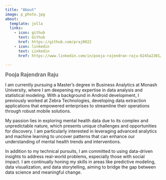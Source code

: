 ```yaml
---
title: "About"
image: p_photo.jpg
about:
  template: jolla
  links:
    - icon: github
      text: Github
      href: https://github.com/praj0022
    - icon: linkedin
      text: Linkedin
      href: https://www.linkedin.com/in/pooja-rajendran-raju-6245a2301/
   
---
```


**<span style="font-size: 1.2em; color: #666;">Pooja Rajendran Raju</span>**


I am currently pursuing a Master’s degree in Business Analytics at Monash University, where I am deepening my expertise in data analysis and statistical modeling. With a background in Android development, I previously worked at Zebra Technologies, developing data extraction applications that empowered enterprises to streamline their operations through robust mobile solutions.

My passion lies in exploring mental health data due to its complex and unpredictable nature, which presents unique challenges and opportunities for discovery. I am particularly interested in leveraging advanced analytics and machine learning to uncover patterns that can enhance our understanding of mental health trends and interventions.

In addition to my technical pursuits, I am committed to using data-driven insights to address real-world problems, especially those with social impact. I am continually honing my skills in areas like predictive modeling, data visualization, and data storytelling, aiming to bridge the gap between data science and meaningful change.
